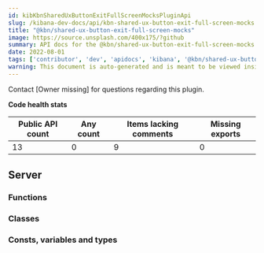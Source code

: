 ```yaml
---
id: kibKbnSharedUxButtonExitFullScreenMocksPluginApi
slug: /kibana-dev-docs/api/kbn-shared-ux-button-exit-full-screen-mocks
title: "@kbn/shared-ux-button-exit-full-screen-mocks"
image: https://source.unsplash.com/400x175/?github
summary: API docs for the @kbn/shared-ux-button-exit-full-screen-mocks plugin
date: 2022-08-01
tags: ['contributor', 'dev', 'apidocs', 'kibana', '@kbn/shared-ux-button-exit-full-screen-mocks']
warning: This document is auto-generated and is meant to be viewed inside our experimental, new docs system. Reach out in #docs-engineering for more info.
---
```




Contact [Owner missing] for questions regarding this plugin.

**Code health stats**

| Public API count  | Any count | Items lacking comments | Missing exports |
|-------------------|-----------|------------------------|-----------------|
| 13 | 0 | 9 | 0 |

## Server

### Functions
<DocDefinitionList data={kbnSharedUxButtonExitFullScreenMocksObj.server.functions}/>

### Classes
<DocDefinitionList data={kbnSharedUxButtonExitFullScreenMocksObj.server.classes}/>

### Consts, variables and types
<DocDefinitionList data={kbnSharedUxButtonExitFullScreenMocksObj.server.misc}/>

